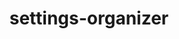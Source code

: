 ---
title: "settings-organizer"
description: "Easily manage and organize settings.json across environments with automatic detection, categorization, and an interactive command palette."
tags: 
- vscode
githubRepo: "HYP3R00T/settings-organizer"
documentation: "https://marketplace.visualstudio.com/items?itemName=hyperoot.settings-organizer"
featured: false
draft: false
cover: "./images/settings_organizer_transparent.png"
coverAlt: "github social preview"
readMore: false
---